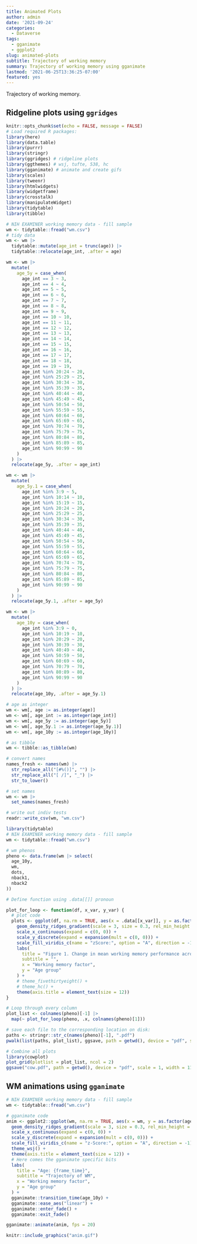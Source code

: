 ```yaml
---
title: Animated Plots
author: admin
date: '2021-09-24'
categories:
  - Dataverse
tags:
  - gganimate
  - ggplot2
slug: animated-plots
subtitle: Trajectory of working memory
summary: Trajectory of working memory using gganimate
lastmod: '2021-06-25T13:36:25-07:00'
featured: yes
---
```


Trajectory of working memory.

## Ridgeline plots using `ggridges`

```r
knitr::opts_chunk$set(echo = FALSE, message = FALSE)
# Load required R packages:
library(here)
library(data.table)
library(purrr)
library(stringr)
library(ggridges) # ridgeline plots
library(ggthemes) # wsj, tufte, 538, hc
library(gganimate) # animate and create gifs
library(scales)
library(tweenr)
library(htmlwidgets)
library(widgetframe)
library(crosstalk)
library(manipulateWidget)
library(tidytable)
library(tibble)
```

```r
# NIH EXAMINER working memory data - fill sample
wm <- tidytable::fread("wm.csv")
# tidy data
wm <- wm |>
  tidytable::mutate(age_int = trunc(age)) |>
  tidytable::relocate(age_int, .after = age)

wm <- wm |>
  mutate(
    age_5y = case_when(
      age_int == 3 ~ 3,
      age_int == 4 ~ 4,
      age_int == 5 ~ 5,
      age_int == 6 ~ 6,
      age_int == 7 ~ 7,
      age_int == 8 ~ 8,
      age_int == 9 ~ 9,
      age_int == 10 ~ 10,
      age_int == 11 ~ 11,
      age_int == 12 ~ 12,
      age_int == 13 ~ 13,
      age_int == 14 ~ 14,
      age_int == 15 ~ 15,
      age_int == 16 ~ 16,
      age_int == 17 ~ 17,
      age_int == 18 ~ 18,
      age_int == 19 ~ 19,
      age_int %in% 20:24 ~ 20,
      age_int %in% 25:29 ~ 25,
      age_int %in% 30:34 ~ 30,
      age_int %in% 35:39 ~ 35,
      age_int %in% 40:44 ~ 40,
      age_int %in% 45:49 ~ 45,
      age_int %in% 50:54 ~ 50,
      age_int %in% 55:59 ~ 55,
      age_int %in% 60:64 ~ 60,
      age_int %in% 65:69 ~ 65,
      age_int %in% 70:74 ~ 70,
      age_int %in% 75:79 ~ 75,
      age_int %in% 80:84 ~ 80,
      age_int %in% 85:89 ~ 85,
      age_int %in% 90:99 ~ 90
    )
  ) |>
  relocate(age_5y, .after = age_int)

wm <- wm |>
  mutate(
    age_5y.1 = case_when(
      age_int %in% 3:9 ~ 5,
      age_int %in% 10:14 ~ 10,
      age_int %in% 15:19 ~ 15,
      age_int %in% 20:24 ~ 20,
      age_int %in% 25:29 ~ 25,
      age_int %in% 30:34 ~ 30,
      age_int %in% 35:39 ~ 35,
      age_int %in% 40:44 ~ 40,
      age_int %in% 45:49 ~ 45,
      age_int %in% 50:54 ~ 50,
      age_int %in% 55:59 ~ 55,
      age_int %in% 60:64 ~ 60,
      age_int %in% 65:69 ~ 65,
      age_int %in% 70:74 ~ 70,
      age_int %in% 75:79 ~ 75,
      age_int %in% 80:84 ~ 80,
      age_int %in% 85:89 ~ 85,
      age_int %in% 90:99 ~ 90
    )
  ) |>
  relocate(age_5y.1, .after = age_5y)

wm <- wm |>
  mutate(
    age_10y = case_when(
      age_int %in% 3:9 ~ 0,
      age_int %in% 10:19 ~ 10,
      age_int %in% 20:29 ~ 20,
      age_int %in% 30:39 ~ 30,
      age_int %in% 40:49 ~ 40,
      age_int %in% 50:59 ~ 50,
      age_int %in% 60:69 ~ 60,
      age_int %in% 70:79 ~ 70,
      age_int %in% 80:89 ~ 80,
      age_int %in% 90:99 ~ 90
    )
  ) |>
  relocate(age_10y, .after = age_5y.1)

# age as integer
wm <- wm[, age := as.integer(age)]
wm <- wm[, age_int := as.integer(age_int)]
wm <- wm[, age_5y := as.integer(age_5y)]
wm <- wm[, age_5y.1 := as.integer(age_5y.1)]
wm <- wm[, age_10y := as.integer(age_10y)]

# as tibble
wm <- tibble::as_tibble(wm)

# convert names
names_fresh <- names(wm) |>
  str_replace_all("[#%()]", "") |>
  str_replace_all("[ /]", "_") |>
  str_to_lower()

# set names
wm <- wm |>
  set_names(names_fresh)

# write out indiv tests
readr::write_csv(wm, "wm.csv")
```

```r
library(tidytable)
# NIH EXAMINER working memory data - fill sample
wm <- tidytable::fread("wm.csv")

# wm phenos
pheno <- data.frame(wm |> select(
  age_10y,
  wm,
  dots,
  nback1,
  nback2
))

# Define function using .data[[]] pronoun

plot_for_loop <- function(df, x_var, y_var) {
  # plot code
  plots <- ggplot(df, na.rm = TRUE, aes(x = .data[[x_var]], y = as.factor(.data[[y_var]]), fill = stat(x))) +
    geom_density_ridges_gradient(scale = 3, size = 0.3, rel_min_height = 0.01, gradient_lwd = 0.5) +
    scale_x_continuous(expand = c(0, 0)) +
    scale_y_discrete(expand = expansion(mult = c(0, 0))) +
    scale_fill_viridis_c(name = "zScore:", option = "A", direction = -1) +
    labs(
      title = "Figure 1. Change in mean working memory performance across the lifespan",
      subtitle = "",
      x = "Working memory factor",
      y = "Age group"
    ) +
    # theme_fivethirtyeight() +
    # theme_hc() +
    theme(axis.title = element_text(size = 12))
}

# Loop through every column
plot_list <- colnames(pheno)[-1] |>
  map(~ plot_for_loop(pheno, .x, colnames(pheno)[1]))

# save each file to the corresponding location on disk:
paths <- stringr::str_c(names(pheno)[-1], ".pdf")
pwalk(list(paths, plot_list), ggsave, path = getwd(), device = "pdf", scale = 1, width = 11.69, height = 8.27, units = "in")

# Combine all plots
library(cowplot)
plot_grid(plotlist = plot_list, ncol = 2)
ggsave("cow.pdf", path = getwd(), device = "pdf", scale = 1, width = 11.69, height = 8.27, units = "in")
```

## WM animations using `gganimate`

```r
# NIH EXAMINER working memory data - fill sample
wm <- tidytable::fread("wm.csv")

# gganimate code
anim <- ggplot2::ggplot(wm, na.rm = TRUE, aes(x = wm, y = as.factor(age_10y), fill = stat(x))) +
  geom_density_ridges_gradient(scale = 3, size = 0.3, rel_min_height = 0.01, gradient_lwd = 0.5) +
  scale_x_continuous(expand = c(0, 0)) +
  scale_y_discrete(expand = expansion(mult = c(0, 0))) +
  scale_fill_viridis_c(name = "z-Score:", option = "A", direction = -1) +
  theme_wsj() +
  theme(axis.title = element_text(size = 12)) +
  # Here comes the gganimate specific bits
  labs(
    title = "Age: {frame_time}",
    subtitle = "Trajectory of WM",
    x = "Working memory factor",
    y = "Age group"
  ) +
  gganimate::transition_time(age_10y) +
  gganimate::ease_aes("linear") +
  gganimate::enter_fade() +
  gganimate::exit_fade()
```

```r
gganimate::animate(anim, fps = 20)
```

```r
knitr::include_graphics("anim.gif")
```
